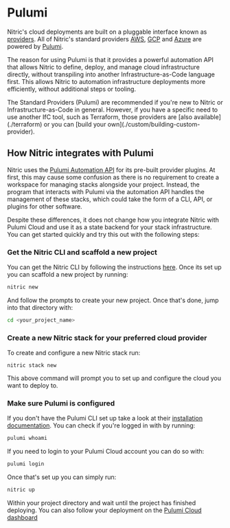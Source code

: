 
# Pulumi

Nitric's cloud deployments are built on a pluggable interface known as [providers](/reference/providers). All of Nitric's standard providers [AWS](/reference/providers/aws), [GCP](/reference/providers/gcp) and [Azure](/reference/providers/azure) are powered by [Pulumi](https://pulumi.com).

The reason for using Pulumi is that it provides a powerful automation API that allows Nitric to define, deploy, and manage cloud infrastructure directly, without transpiling into another Infrastructure-as-Code language first. This allows Nitric to automation infrastructure deployments more efficiently, without additional steps or tooling.

<Note>
  The Standard Providers (Pulumi) are recommended if you're new to Nitric or
  Infrastructure-as-Code in general. However, if you have a specific need to use
  another IfC tool, such as Terraform, those providers are [also available](./terraform) or you can [build
  your own](./custom/building-custom-provider).
</Note>

## How Nitric integrates with Pulumi

Nitric uses the [Pulumi Automation API](https://www.pulumi.com/automation/) for its pre-built provider plugins. At first, this may cause some confusion as there is no requirement to create a workspace for managing stacks alongside your project. Instead, the program that interacts with Pulumi via the automation API handles the management of these stacks, which could take the form of a CLI, API, or plugins for other software.

Despite these differences, it does not change how you integrate Nitric with Pulumi Cloud and use it as a state backend for your stack infrastructure. You can get started quickly and try this out with the following steps:

### Get the Nitric CLI and scaffold a new project

You can get the Nitric CLI by following the instructions [here](/getting-started/installation). Once its set up you can scaffold a new project by running:

```bash
nitric new
```

And follow the prompts to create your new project. Once that's done, jump into that directory with:

```bash
cd <your_project_name>
```

### Create a new Nitric stack for your preferred cloud provider

To create and configure a new Nitric stack run:

```
nitric stack new
```

This above command will prompt you to set up and configure the cloud you want to deploy to.

### Make sure Pulumi is configured

If you don't have the Pulumi CLI set up take a look at their [installation documentation](https://www.pulumi.com/docs/install/). You can check if you're logged in with by running:

```bash
pulumi whoami
```

If you need to login to your Pulumi Cloud account you can do so with:

```bash
pulumi login
```

Once that's set up you can simply run:

```bash
nitric up
```

Within your project directory and wait until the project has finished deploying. You can also follow your deployment on the [Pulumi Cloud dashboard](https://app.pulumi.com)
